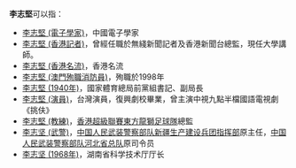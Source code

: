 '''李志堅'''可以指：
* [[李志堅_(電子學家)|李志堅 (電子學家)]]，中國電子學家
* [[李志堅_(香港記者)|李志堅 (香港記者)]]，曾經任職於無綫新聞記者及香港新聞台總監，現任大學講師。
* [[李志堅_(香港名流)|李志堅 (香港名流)]]，香港名流
* [[李志堅_(澳門殉職消防員)|李志堅 (澳門殉職消防員)]]，殉職於1998年
* [[李志堅_(1940年)|李志堅 (1940年)]]，國家體育總局前黨組書記、副局長
* [[李志堅_(演員)|李志堅 (演員)]]，台灣演員，復興劇校畢業，曾主演中視九點半檔國語電視劇《挑伕》
* [[李志堅_(教練)|李志堅 (教練)]]，[[香港超級聯賽|香港超級聯賽]][[東方龍獅足球隊|東方龍獅足球隊]]總監
* [[李志坚_(武警)|李志坚 (武警)]]，[[中国人民武装警察部队新疆生产建设兵团总队|中国人民武装警察部队新疆生产建设兵团指挥部]]原主任，[[中国人民武装警察部队河北省总队|中国人民武装警察部队河北省总队]]原司令员
* [[李志坚_(1968年)|李志坚 (1968年)]]，湖南省科学技术厅厅长
{{Disambig|Z|Cat=三字李姓人名消歧義}}